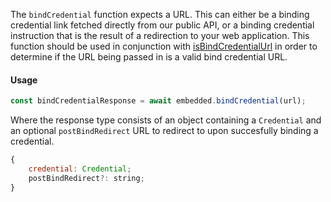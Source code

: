 The `bindCredential` function expects a URL. This can either be a binding credential link fetched directly from our public API, or a binding credential instruction that is the result of a redirection to your web application. This function should be used in conjunction with [isBindCredentialUrl](#bind-credential-url-validation) in order to determine if the URL being passed in is a valid bind credential URL.

#### Usage

```javascript
const bindCredentialResponse = await embedded.bindCredential(url);
```

Where the response type consists of an object containing a `Credential` and an optional `postBindRedirect` URL to redirect to upon succesfully binding a credential.

```javascript
{
    credential: Credential;
    postBindRedirect?: string;
}
```
